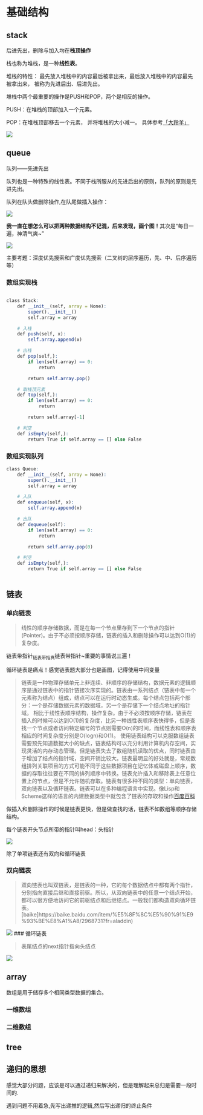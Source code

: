 

# 基础结构

## stack

后进先出，删除与加入均在**栈顶操作**

栈也称为堆栈，是一种**线性表**。

堆栈的特性： 最先放入堆栈中的内容最后被拿出来，最后放入堆栈中的内容最先被拿出来， 被称为先进后出、后进先出。

堆栈中两个最重要的操作是PUSH和POP，两个是相反的操作。

PUSH：在堆栈的顶部加入一个元素。

POP：在堆栈顶部移去一个元素， 并将堆栈的大小减一。
具体参考[「大羚羊」](https://blog.csdn.net/m0_37622530/article/details/81429837)

![](../figs/base_kg_1.png)

## queue


队列——先进先出

队列也是一种特殊的线性表。不同于栈所服从的先进后出的原则，队列的原则是先进先出。

队列在队头做删除操作,在队尾做插入操作：

![](../figs/base_kg_2.jpg)

**我一直在想怎么可以把两种数据结构不记混，后来发现，画个图！**其次是“每日一遍，神清气爽~”

![](../figs/base_kg_3.png)

主要考题：深度优先搜索和广度优先搜索（二叉树的层序遍历，先、中、后序遍历等）

### 数组实现栈

```r

class Stack:
    def __init__(self, array = None):
        super().__init__()
        self.array = array

    # 入栈
    def push(self, x):
        self.array.append(x)

    # 出栈
    def pop(self,):
        if len(self.array) == 0:
            return

        return self.array.pop()

    # 取栈顶元素
    def top(self,):
        if len(self.array) == 0:
            return

        return self.array[-1]

    # 判空
    def isEmpty(self,):
        return True if self.array == [] else False

```

### 数组实现队列

```r
class Queue:
    def __init__(self, array = None):
        super().__init__()
        self.array = array

    # 入队
    def enqueue(self, x):
        self.array.append(x)

    # 出队
    def dequeue(self):
        if len(self.array) == 0:
            return

        return self.array.pop(0)

    # 判空
    def isEmpty(self,):
        return True if self.array == [] else False



```

## 链表

### 单向链表

>线性的顺序存储数据，而是在每一个节点里存到下一个节点的指针(Pointer)。由于不必须按顺序存储，链表的插入和删除操作可以达到O(1)的复杂度。

链表带指针~链表带指真~链表带指针~重要的事情说三遍！


循环链表是痛点！感觉链表题大部分也是画图，记得使用中间变量

>链表是一种物理存储单元上非连续、非顺序的存储结构，数据元素的逻辑顺序是通过链表中的指针链接次序实现的。链表由一系列结点（链表中每一个元素称为结点）组成，结点可以在运行时动态生成。每个结点包括两个部分：一个是存储数据元素的数据域，另一个是存储下一个结点地址的指针域。 相比于线性表顺序结构，操作复杂。由于不必须按顺序存储，链表在插入的时候可以达到O(1)的复杂度，比另一种线性表顺序表快得多，但是查找一个节点或者访问特定编号的节点则需要O(n)的时间，而线性表和顺序表相应的时间复杂度分别是O(logn)和O(1)。
使用链表结构可以克服数组链表需要预先知道数据大小的缺点，链表结构可以充分利用计算机内存空间，实现灵活的内存动态管理。但是链表失去了数组随机读取的优点，同时链表由于增加了结点的指针域，空间开销比较大。链表最明显的好处就是，常规数组排列关联项目的方式可能不同于这些数据项目在记忆体或磁盘上顺序，数据的存取往往要在不同的排列顺序中转换。链表允许插入和移除表上任意位置上的节点，但是不允许随机存取。链表有很多种不同的类型：单向链表，双向链表以及循环链表。链表可以在多种编程语言中实现。像Lisp和Scheme这样的语言的内建数据类型中就包含了链表的存取和操作[百度百科](https://baike.baidu.com/item/%E9%93%BE%E8%A1%A8/9794473?fr=aladdin)

做插入和删除操作的时候是链表更快，但是做查找的话，链表不如数组等顺序存储结构。

每个链表开头节点所带的指针叫head：头指针

![](../figs/lianbiao_1.png)

除了单项链表还有双向和循环链表

### 双向链表

>双向链表也叫双链表，是链表的一种，它的每个数据结点中都有两个指针，分别指向直接后继和直接前驱。所以，从双向链表中的任意一个结点开始，都可以很方便地访问它的前驱结点和后继结点。一般我们都构造双向循环链表。[baike]https://baike.baidu.com/item/%E5%8F%8C%E5%90%91%E9%93%BE%E8%A1%A8/2968731?fr=aladdin)

![](../figs/lianbiao_2.png)
### 循环链表

>表尾结点的next指针指向头结点

![](../figs/lianbiao_3.png)


## array

数组是用于储存多个相同类型数据的集合。

### 一维数组



### 二维数组

## tree

## 递归的思想

感觉大部分问题，应该是可以通过递归来解决的，但是理解起来总归是需要一段时间的.

遇到问题不用着急,先写出递推的逻辑,然后写出递归的终止条件
